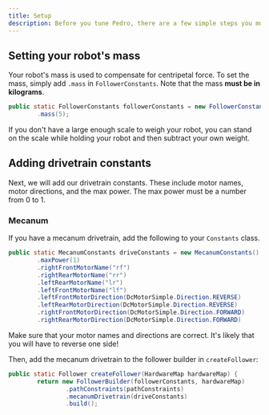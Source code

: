 ```yaml
---
title: Setup
description: Before you tune Pedro, there are a few simple steps you must complete.
---
```



## Setting your robot's mass

Your robot's mass is used to compensate for centripetal force. To set the
mass, simply add `.mass` in `FollowerConstants`. Note that the mass **must
be in kilograms**.

```java title="Constants.java"
public static FollowerConstants followerConstants = new FollowerConstants()
        .mass(5);
```

<Callout title="Tip" type="info">
  If you don't have a large enough scale to weigh your robot, you can stand on
  the scale while holding your robot and then subtract your own weight.
</Callout>

## Adding drivetrain constants

Next, we will add our drivetrain constants. These include motor names, motor
directions, and the max power. The max power must be a number from 0 to 1.

### Mecanum

If you have a mecanum drivetrain, add the following to your `Constants` class.

```java title="Constants.java"
public static MecanumConstants driveConstants = new MecanumConstants()
        .maxPower(1)
        .rightFrontMotorName("rf")
        .rightRearMotorName("rr")
        .leftRearMotorName("lr")
        .leftFrontMotorName("lf")
        .leftFrontMotorDirection(DcMotorSimple.Direction.REVERSE)
        .leftRearMotorDirection(DcMotorSimple.Direction.REVERSE)
        .rightFrontMotorDirection(DcMotorSimple.Direction.FORWARD)
        .rightRearMotorDirection(DcMotorSimple.Direction.FORWARD)
```

<Callout title="Important" type="warning">
  Make sure that your motor names and directions are correct. It's likely
  that you will have to reverse one side!
</Callout>

Then, add the mecanum drivetrain to the follower builder in `createFollower`:

```java title="Constants.java"
public static Follower createFollower(HardwareMap hardwareMap) {
        return new FollowerBuilder(followerConstants, hardwareMap)
                .pathConstraints(pathConstraints)
                .mecanumDrivetrain(driveConstants)
                .build();
```